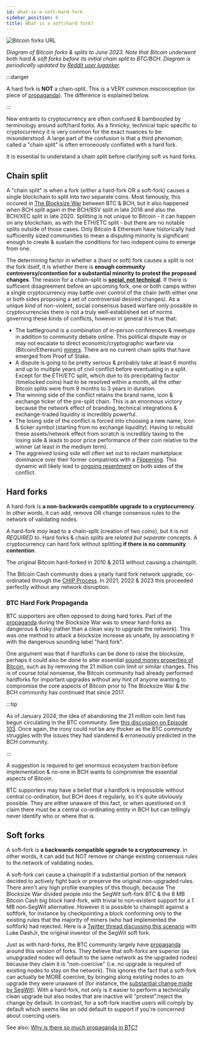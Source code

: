 ```yaml
---
id: what-is-a-soft-hard-fork
sidebar_position: 6
title: What is a soft/hard fork?
---
```




<img src={BitcoinForksUrl} alt="Bitcoin forks URL" />

_Diagram of Bitcoin forks & splits to June 2023. Note that Bitcoin underwent both hard & soft forks before its initial chain split to BTC/BCH. Diagram is periodically updated by [Reddit user lugaxker](https://www.reddit.com/user/lugaxker/submitted/)._

:::danger

A hard fork is **NOT** a chain-split. This is a VERY common misconception (or piece of [propaganda](/faqs/BCH-vs-BTC/why-is-there-so-much-propaganda-in-btc)). The difference is explained below.

:::

New entrants to cryptocurrency are often confused & bamboozled by terminology around soft/hard forks. As a finnicky, technical topic specific to cryptocurrency it is very common for the exact nuances to be misunderstood. A large part of the confusion is that a third phenomon, called a "chain split" is often erroneously conflated with a hard fork. 

It is essential to understand a chain split before clarifying soft vs hard forks.

## Chain split

A "chain split" is when a fork (_either_ a hard-fork OR a soft-fork) causes a single blockchain to split into two separate coins. Most famously, this occured in [The Blocksize War](/start#episode-8-of-10-bitcoin-cash) between BTC & BCH, but it also happened when BCH split again in the BCH/BSV split in late 2018 and also the BCH/XEC split in late 2020. Splitting is not unique to Bitcoin - it can happen on any blockchain, as with the ETH/ETC split - but there are no notable splits outside of those cases. Only Bitcoin & Ethereum have historically had sufficiently sized communities to mean a disputing minority is significant enough to create & sustain the conditions for two indepent coins to emerge from one.

The determining factor in whether a (hard or soft) fork causes a split is not the fork itself, it is whether there is **enough community controversy/contention for a substantial minority to protest the proposed changes**. The reason for a chain-split is **<u>social, not technical</u>**. If there is sufficient disagreement before an upcoming fork, one or both camps within a single cryptocurrency may battle over control of the chain (with either one or both sides proposing a set of controversial desired changes). As a unique kind of non-violent, social consensus based warfare only possible in cryptocurrencies there is not a truly well-established set of norms governing these kinds of conflicts, however in general it is true that:

- The battleground is a combination of in-person conferences & meetups in addition to community debate online. This political dispute may or may not escalate to direct economic/cryptographic warfare via (Bitcoin/Ethereum) [miners](/faqs/BCH-vs-BTC/is-low-hashrate-a-problem). There are no current chain splits that have emerged from Proof of Stake.
- A dispute is going to be pretty serious & probably take at least 6 months and up to multiple years of civil conflict before eventuating in a split. Except for the ETH/ETC split, which due to its precipitating factor (timelocked coins) had to be resolved within a month, all the other Bitcoin splits were from 9 months to 3 years in duration.
- The winning side of the conflict retains the brand name, icon & exchange ticker of the pre-split chain. This is an enormous victory because the network effect of branding, technical integrations & exchange-traded liquidity is incredibly powerful.
- The losing side of the conflict is forced into choosing a new name, icon & ticker symbol (starting from no exchange liquidity). Having to rebuild these assets/network effect from scratch is incredibly taxing to the losing side & leads to poor price performance of their coin relative to the winner (at least in the medium term).
- The aggreived losing side will often set out to reclaim marketplace dominance over their former compatriots with a [Flippening](/faqs/BCH-vs-BTC/can-bch-flip-btc). This dynamic will likely lead to [ongoing resentment](/faqs/BCH-vs-BTC/why-do-btc-coiners-have-such-a-specific-vendetta-against-bch) on both sides of the conflict.

## Hard forks

A hard-fork is **a non-backwards compatible upgrade to a cryptocurrency**. In other words, it can add, remove OR change consensus rules to the network of validating nodes.

A hard-fork *may* lead to a chain-split (creation of two coins), but it is *not REQUIRED to*. Hard forks & chain splits are *related but separate* concepts. A cryptocurrency can hard fork without splitting **if there is no community contention**.

The original Bitcoin hard-forked in 2010 & 2013 without causing a chainsplit.

The Bitcoin Cash community does a yearly hard fork network upgrade, co-ordinated through the [CHIP Process](/faqs/Decentralisation/how-does-BCH-governance-work). In 2021, 2022 & 2023 this proceeded perfectly without any network disruption.

### BTC Hard Fork Propaganda

BTC supporters are often opposed to doing hard forks. Part of the [propaganda](/faqs/BCH-vs-BTC/why-is-there-so-much-propaganda-in-btc) during the Blocksize War was to smear hard-forks as dangerous & risky (rather than a clean way to upgrade the network). This was one method to attack a blocksize increase as unsafe, by associating it with the dangerous sounding label "hard fork". 

One argument was that if hardforks can be done to raise the blocksize, perhaps it could also be done to alter essential [sound money properties of Bitcoin](/start#episode-1-of-10-money), such as by removing the 21 million coin limit or similar changes. This is of course total nonsense, the Bitcoin community had already performed hardforks for important upgrades without any hint of anyone wanting to compromise the core aspects of Bitcoin prior to The Blocksize War & the BCH community has continued that since 2017. 

:::tip

As of January 2024, the idea of abandoning the 21 million coin limit has begun circulating in the BTC community. See [this discussion on Episode 103](https://youtu.be/FBy8qHH5P5U?t=5200). Once again, the irony could not be any thicker as the BTC community struggles with the issues they had slandered & erroneously predicted in the BCH community.

:::

A suggestion is required to get enormous ecosystem traction before implementation & no-one in BCH wants to compromise the essential aspects of Bitcoin.

BTC supporters may have a belief that a hardfork is impossible without central co-ordination, but BCH does it regularly, so it's quite obviously possible. They are either unaware of this fact, or when questioned on it claim there must be a central co-ordinating entity in BCH but can tellingly never identify who or where that is.

## Soft forks

A soft-fork is **a backwards compatible upgrade to a cryptocurrency**. In other words, it can add but NOT remove or change existing consensus rules to the network of validating nodes.

A soft-fork can cause a chainsplit if a substantial portion of the network decided to actively fight back or preserve the original non-upgraded rules. There aren't any high profile examples of this though, because The Blocksize War divided people into the SegWit soft-fork BTC & the 8 MB Bitcoin Cash big block hard-fork, with trivial to non-existent support for a 1 MB non-SegWit alternative. However it is possible to chainsplit against a softfork, for instance by checkpointing a block conforming only to the existing rules that the majority of miners (who had implemented the softfork) had rejected. Here is a [Twitter thread discussing this scenario](https://twitter.com/TheBCHPodcast/status/1697270378140225988) with Luke DashJr, the original inventor of the SegWit soft fork.

Just as with hard-forks, the BTC community largely have [propaganda](/faqs/BCH-vs-BTC/why-is-there-so-much-propaganda-in-btc) around this version of forks. They believe that soft-forks are superior (as unupgraded nodes will default to the same network as the upgraded nodes) because they claim it is "non-coercive" (i.e. no upgrade is required of existing nodes to stay on the network). This ignores the fact that a soft-fork can actually be MORE coercive, by bringing along existing nodes to an upgrade they were unaware of (for instance, the [substantial change made by SegWit](/faqs/BCH-vs-BTC/is-bch-the-real-bitcoin#segwit)). With a hard-fork, not only is it easier to perform a technically clean upgrade but also nodes that are inactive will "protest"/reject the change by default. In contrast, for a soft-fork inactive users will comply by default which seems like an odd default to support if you're concerned about coercing users.

See also: [Why is there so much propaganda in BTC?](/faqs/BCH-vs-BTC/why-is-there-so-much-propaganda-in-btc)
